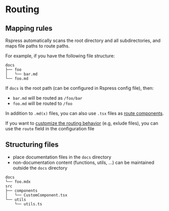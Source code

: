 # Routing

## Mapping rules

Rspress automatically scans the root directory and all subdirectories, and maps file paths to route paths.

For example, if you have the following file structure:

```
docs
├── foo
│   └── bar.md
└── foo.md
```

If `docs` is the root path (can be configured in Rspress config file), then:
- `bar.md` will be routed as `/foo/bar`
- `foo.md` will be routed to `/foo`

In addition to `.md(x)` files, you can also use `.tsx` files as [route components](https://rspress.dev/guide/basic/conventional-route#component-routing).

If you want to [customize the routing behavior](https://rspress.dev/guide/basic/conventional-route#custom-behavior) (e.g, exlude files), you can use the `route` field in the configuration file


## Structuring files

- place documentation files in the `docs` directory
- non-documentation content (functions, utils, ...) can be maintained outside the `docs` directory

```
docs
└── foo.mdx
src
├── components
│   └── CustomComponent.tsx
└── utils
    └── utils.ts
```